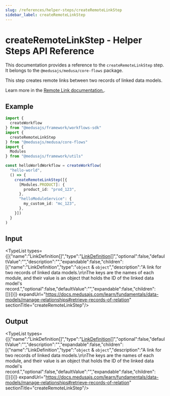 ```yaml
---
slug: /references/helper-steps/createRemoteLinkStep
sidebar_label: createRemoteLinkStep
---
```



# createRemoteLinkStep - Helper Steps API Reference

This documentation provides a reference to the `createRemoteLinkStep` step. It belongs to the `@medusajs/medusa/core-flows` package.

This step creates remote links between two records of linked data models.

Learn more in the [Remote Link documentation.](https://docs.medusajs.com/advanced-development/modules/remote-link#create-link).

## Example

```ts
import {
  createWorkflow
} from "@medusajs/framework/workflows-sdk"
import {
  createRemoteLinkStep
} from "@medusajs/medusa/core-flows"
import {
  Modules
} from "@medusajs/framework/utils"

const helloWorldWorkflow = createWorkflow(
  "hello-world",
  () => {
    createRemoteLinkStep([{
      [Modules.PRODUCT]: {
        product_id: "prod_123",
      },
      "helloModuleService": {
        my_custom_id: "mc_123",
      },
    }])
  }
)
```

## Input

<TypeList types={[{"name":"LinkDefinition[]","type":"[LinkDefinition](../../../types/ModulesSdkTypes/types/types.ModulesSdkTypes.LinkDefinition/page.mdx)[]","optional":false,"defaultValue":"","description":"","expandable":false,"children":[{"name":"LinkDefinition","type":"`object` & `object`","description":"A link for two records of linked data models.\n\nThe keys are the names of each module, and their value is an object that holds the ID of the linked data model's record.","optional":false,"defaultValue":"","expandable":false,"children":[]}]}]} expandUrl="https://docs.medusajs.com/learn/fundamentals/data-models/manage-relationships#retrieve-records-of-relation" sectionTitle="createRemoteLinkStep"/>

## Output

<TypeList types={[{"name":"LinkDefinition[]","type":"[LinkDefinition](../../../types/ModulesSdkTypes/types/types.ModulesSdkTypes.LinkDefinition/page.mdx)[]","optional":false,"defaultValue":"","description":"","expandable":false,"children":[{"name":"LinkDefinition","type":"`object` & `object`","description":"A link for two records of linked data models.\n\nThe keys are the names of each module, and their value is an object that holds the ID of the linked data model's record.","optional":false,"defaultValue":"","expandable":false,"children":[]}]}]} expandUrl="https://docs.medusajs.com/learn/fundamentals/data-models/manage-relationships#retrieve-records-of-relation" sectionTitle="createRemoteLinkStep"/>
